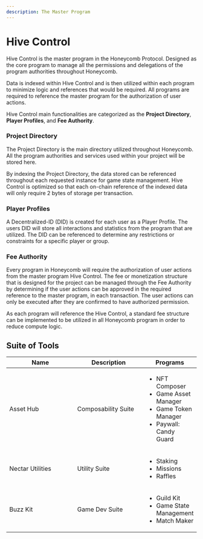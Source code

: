 ```yaml
---
description: The Master Program
---
```


# Hive Control

Hive Control is the master program in the Honeycomb Protocol. Designed as the core program to manage all the permissions and delegations of the program authorities throughout Honeycomb.&#x20;

Data is indexed within Hive Control and is then utilized within each program to minimize logic and references that would be required. All programs are required to reference the master program for the authorization of user actions.

Hive Control main functionalities are categorized as the **Project Directory**, **Player Profiles**, and **Fee Authority**.

### Project Directory

The Project Directory is the main directory utilized throughout Honeycomb. All the program authorities and services used within your project will be stored here.

By indexing the Project Directory, the data stored can be referenced throughout each requested instance for game state management. Hive Control is optimized so that each on-chain reference of the indexed data will only require 2 bytes of storage per transaction.

### Player Profiles

A Decentralized-ID (DID) is created for each user as a Player Profile. The users DID will store all interactions and statistics from the program that are utilized. The DID can be referenced to determine any restrictions or constraints for a specific player or group.

### Fee Authority

Every program in Honeycomb will require the authorization of user actions from the master program Hive Control. The fee or monetization structure that is designed for the project can be managed through the Fee Authority by determining if the user actions can be approved in the required reference to the master program, in each transaction. The user actions can only be executed after they are confirmed to have authorized permission.

As each program will reference the Hive Control, a standard fee structure can be implemented to be utilized in all Honeycomb program in order to reduce compute logic.

## Suite of Tools

<table>
  <thead>
    <tr>
      <th width="201.33333333333331">Name</th>
      <th width="186">Description</th>
      <th>Programs</th>
    </tr>
  </thead>
  <tbody>
    <tr>
      <td>Asset Hub</td>
      <td>Composability Suite</td>
      <td>
        <ul>
          <li>NFT Composer</li>
          <li>Game Asset Manager</li>
          <li>Game Token Manager</li>
          <li>Paywall: Candy Guard</li>
        </ul>
      </td>
    </tr>
    <tr>
      <td>Nectar Utilities</td>
      <td>Utility Suite</td>
      <td>
        <ul>
          <li>Staking</li>
          <li>Missions</li>
          <li>Raffles</li>
        </ul>
      </td>
    </tr>
    <tr>
      <td>Buzz Kit</td>
      <td>Game Dev Suite</td>
      <td>
        <ul>
          <li>Guild Kit</li>
          <li>Game State Management</li>
          <li>Match Maker</li>
        </ul>
      </td>
    </tr>
  </tbody>
</table>
